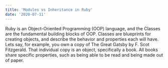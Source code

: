 ```yaml
---
title: 'Modules vs Inheritance in Ruby'
date: '2020-07-11'
---
```


Ruby is an Object-Oriented Programming (OOP) language, and the Classes are the fundamental building blocks of OOP. Classes are blueprints for creating objects, and describe the behavior and properties each will have. Lets say, for example, you own a copy of The Great Gatsby by F. Scot Fitzgerald. That individual copy is an object, specifically a book. All books share specific properties, such as being able to be read and being made out of paper.
